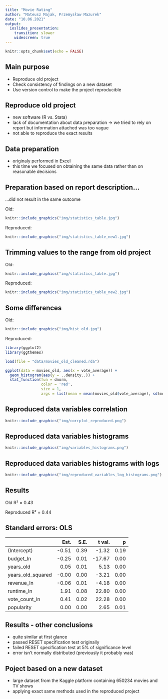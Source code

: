```yaml
---
title: "Movie Rating"
author: "Mateusz Majak, Przemysław Mazurek"
date: "10.06.2021"
output: 
  ioslides_presentation:
    transition: slower
    widescreen: true
---
```


```r
knitr::opts_chunk$set(echo = FALSE)

```

## Main purpose

- Reproduce old project
- Check consistency of findings on a new dataset
- Use version control to make the project reproducible




## Reproduce old project

- new software (R vs. Stata)
- lack of documentation about data preparation -> we tried to rely on report but information attached was too vague
- not able to reproduce the exact results



## Data preparation

- originaly performed in Excel
- this time we focused on obtaining the same data rather than on reasonable decisions



## Preparation based on report description...

...did not result in the same outcome

Old:
```r

knitr::include_graphics("img/statistics_table.jpg")  
```

Reproduced:
```r

knitr::include_graphics("img/statistics_table_new1.jpg")  

```


## Trimming values to the range from old project



Old:
```r

knitr::include_graphics("img/statistics_table.jpg")  
```

Reproduced:
```r

knitr::include_graphics("img/statistics_table_new2.jpg")  

```


## Some differences
Old:
```r

knitr::include_graphics("img/hist_old.jpg")  

```
Reproduced:
```r

library(ggplot2)
library(ggthemes)

load(file = "data/movies_old_cleaned.rda") 

ggplot(data = movies_old, aes(x = vote_average)) +
  geom_histogram(aes(y = ..density..)) +
  stat_function(fun = dnorm,
                color = 'red',
                size = 1,
                args = list(mean = mean(movies_old$vote_average), sd(movies_old$vote_average))) + theme_stata()
```

## Reproduced data variables correlation

```r

knitr::include_graphics("img/corrplot_reproduced.png")  


```

## Reproduced data variables histograms

```r

knitr::include_graphics("img/variables_histograms.png")  

```

## Reproduced data variables histograms with logs

```r

knitr::include_graphics("img/reproduced_variables_log_histograms.png")  

```

## Results

Old R² = 0.43

Reproduced R² = 0.44


Standard errors: OLS
------------------------------------------------------
                           Est.   S.E.   t val.      p
----------------------- ------- ------ -------- ------
(Intercept)               -0.51   0.39    -1.32   0.19
budget_ln                 -0.25   0.01   -17.67   0.00
years_old                  0.05   0.01     5.13   0.00
years_old_squared         -0.00   0.00    -3.21   0.00
revenue_ln                -0.06   0.01    -4.18   0.00
runtime_ln                 1.91   0.08    22.80   0.00
vote_count_ln              0.41   0.02    22.28   0.00
popularity                 0.00   0.00     2.65   0.01
------------------------------------------------------


## Results - other conclusions
- quite similar at first glance
- passed RESET specification test originally
- failed RESET specification test at 5% of significance level
- error isn't normally distributed (previously it probably was)

## Poject based on a new dataset
- large dataset from the Kaggle platform containing 650234 movies and TV shows
- applying exact same  methods used in the reproduced project


